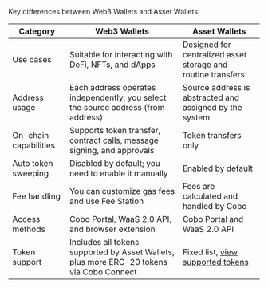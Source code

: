 Key differences between Web3 Wallets and Asset Wallets:

| Category | Web3 Wallets | Asset Wallets |
|-----------|--------------|----------------|
| Use cases | Suitable for interacting with DeFi, NFTs, and dApps | Designed for centralized asset storage and routine transfers |
| Address usage | Each address operates independently; you select the source address (from address) | Source address is abstracted and assigned by the system |
| On-chain capabilities | Supports token transfer, contract calls, message signing, and approvals | Token transfers only |
| Auto token sweeping | Disabled by default; you need to enable it manually | Enabled by default |
| Fee handling | You can customize gas fees and use Fee Station | Fees are calculated and handled by Cobo |
| Access methods | Cobo Portal, WaaS 2.0 API, and browser extension | Cobo Portal and WaaS 2.0 API |
| Token support | Includes all tokens supported by Asset Wallets, plus more ERC-20 tokens via Cobo Connect | Fixed list, [view supported tokens](/en/portal/supported-tokens-and-chains) |